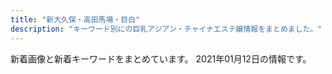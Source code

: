 ```yaml
---
title: "新大久保・高田馬場・目白"
description: "キーワード別にの巨乳アジアン・チャイナエステ嬢情報をまとめました。"
---
```


新着画像と新着キーワードをまとめています。
2021年01月12日の情報です。

<DmmAffiliateIns />
<KeywordTable
  shops={
    [
    {
        "keywords": {},
        "url": "http://www.kity.work/",
        "name": "\u98a8\u96c5\u5802 \uff5e\u3075\u3046\u304c\u3069\u3046\uff5e",
        "img_links": [
            "http://www.kity.work/images/int2.jpg",
            "http://www.kity.work/images/5.jpg",
            "http://www.kity.work/images/2.jpg",
            "http://www.kity.work/images/1.jpg",
            "http://www.kity.work/images/head.jpg",
            "http://www.kity.work/images/news.jpg",
            "http://www.kity.work/img/aoi1.jpg",
            "http://www.kity.work/img/sara1.jpg",
            "http://www.kity.work/staff/aoi.jpg",
            "http://www.kity.work/img/aoi2.jpg",
            "http://www.kity.work/images/up.jpg",
            "http://www.kity.work/images/tel.jpg",
            "http://www.kity.work/staff/an.jpg",
            "http://www.kity.work/images/s1.png",
            "http://www.kity.work/img/minami1.jpg",
            "http://www.kity.work/images/interior_t.jpg",
            "http://www.kity.work/staff/yuka.jpg",
            "http://www.kity.work/img/yuka1.jpg",
            "http://www.kity.work/images/4.jpg",
            "http://www.kity.work/img/an1.jpg",
            "http://www.kity.work/img/yuka2.jpg",
            "http://www.kity.work/images/s1.jpg",
            "http://www.kity.work/images/ac2.jpg",
            "http://www.kity.work/images/int1.jpg",
            "http://www.kity.work/images/3.jpg",
            "http://www.kity.work/staff/sara.jpg",
            "http://www.kity.work/staff/minami.jpg",
            "http://www.kity.work/images/staff_t.jpg",
            "http://www.kity.work/img/sara2.jpg",
            "http://www.kity.work/img/minami2.jpg",
            "http://www.kity.work/images/tg.jpg",
            "http://www.kity.work/img/an2.jpg",
            "http://www.kity.work/images/sys.jpg",
            "http://www.kity.work/images/s2.jpg"
        ],
        "station": "JR\u9ad8\u7530\u99ac\u5834\u99c5\u65e9\u7a32\u7530\u53e3"
    },
    {
        "url": "http://www.harunoyume.com/",
        "station": "JR\u65b0\u5927\u4e45\u4fdd\u99c5",
        "keywords": {},
        "name": "\u6625\u306e\u5922",
        "img_links": [
            "http://www.harunoyume.com/images/covergirl.jpg",
            "http://www.harunoyume.com/images/discount.jpg",
            "http://www.harunoyume.com/images/service-image.jpg",
            "http://www.harunoyume.com/images/campaign.jpg"
        ]
    },
    {
        "url": "http://esthe.top/",
        "station": "JR\u9ad8\u7530\u99ac\u5834\u99c5\u6771\u53e3",
        "img_links": [
            "http://esthe.top/images/an_1_04.jpg",
            "http://esthe.top/images/an_2_04.jpg",
            "http://esthe.top/images/room_images/gallery-04.jpg",
            "http://esthe.top/images/an_1_03.jpg",
            "http://esthe.top/images/room_images/gallery-05.jpg",
            "http://esthe.top/images/an_1_07.jpg",
            "http://esthe.top/images/room_images/gallery-02.jpg",
            "http://esthe.top/images/an_1_06.jpg",
            "http://esthe.top/images/staff_images/staff_04a.jpg",
            "http://esthe.top/images/an_2_07.jpg",
            "http://esthe.top/images/demo/slider/tooltips/slide4.png",
            "http://esthe.top/images/demo/slider/tooltips/slide2.png",
            "http://esthe.top/images/an_1_02.jpg",
            "http://esthe.top/images/an_2_05.jpg",
            "http://esthe.top/images/demo/slider/images/slide3.png",
            "http://esthe.top/images/demo/slider/tooltips/slide5.png",
            "http://esthe.top/images/acs_ima/access-02.jpg",
            "http://esthe.top/images/demo/slider/images/slide4.png",
            "http://esthe.top/images/demo/slider/tooltips/slide1.png",
            "http://esthe.top/images/room_images/gallery-06.jpg",
            "http://esthe.top/images/staff_images/staff_04b.jpg",
            "http://esthe.top/images/an_2_03.jpg",
            "http://esthe.top/images/QRcode.jpg",
            "http://esthe.top/images/staff_images/staff_07a.jpg",
            "http://esthe.top/images/staff_images/staff_010a.jpg",
            "http://esthe.top/images/acs_ima/access-04.jpg",
            "http://esthe.top/images/acs_ima/access-01.jpg",
            "http://esthe.top/images/an_2_02.jpg",
            "http://esthe.top/images/staff_images/staff_010b.jpg",
            "http://esthe.top/images/staff_images/staff_07b.jpg",
            "http://esthe.top/images/an_1_05.jpg",
            "http://esthe.top/images/staff_images/staff_01b.jpg",
            "http://esthe.top/images/staff_images/staff_09a.jpg",
            "http://esthe.top/images/room_images/index-02.jpg",
            "http://esthe.top/images/demo/slider/images/slide5.png",
            "http://esthe.top/images/room_images/gallery-01.jpg",
            "http://esthe.top/images/acs_ima/access-03.jpg",
            "http://esthe.top/images/demo/slider/tooltips/slide3.png",
            "http://esthe.top/images/room_images/index-01.jpg",
            "http://esthe.top/images/Bottom_02.jpg",
            "http://esthe.top/images/demo/slider/images/slide1.png",
            "http://esthe.top/images/demo/slider/images/slide2.png",
            "http://esthe.top/images/Bottom_01.jpg",
            "http://esthe.top/images/room_images/gallery-03.jpg",
            "http://esthe.top/images/staff_images/staff_09b.jpg",
            "http://esthe.top/images/an_2_06.jpg",
            "http://esthe.top/images/staff_images/staff_01a.jpg"
        ],
        "name": "RAN\uff5e\u30e9\u30f3\uff5e",
        "keywords": {}
    },
    {
        "keywords": {
            "C": 34
        },
        "url": "http://aes-salon.com/",
        "img_links": [
            "http://aes-salon.com/scdl/staff/10411.jpg",
            "http://aes-salon.com/scdl/staff/10081.jpg",
            "http://aes-salon.com/i/files/homeimg.jpg",
            "http://aes-salon.com/img/access/road1.jpg",
            "http://aes-salon.com/scdl/staff/10472.jpg",
            "http://aes-salon.com/scdl/staff/10631mb.jpg",
            "http://aes-salon.com/scdl/staff/10341mb.jpg",
            "http://aes-salon.com/scdl/staff/10121mb.jpg",
            "http://aes-salon.com/scdl/staff/10441.jpg",
            "http://aes-salon.com/scdl/staff/10671.jpg",
            "http://aes-salon.com/scdl/staff/10561.jpg",
            "http://aes-salon.com/scdl/staff/10561mb.jpg",
            "http://aes-salon.com/scdl/staff/10092.jpg",
            "http://aes-salon.com/scdl/staff/10661mb.jpg",
            "http://aes-salon.com/scdl/staff/10671mb.jpg",
            "http://aes-salon.com/scdl/staff/10461mb.jpg",
            "http://aes-salon.com/scdl/staff/10601.jpg",
            "http://aes-salon.com/img/ttl_attbnr.jpg",
            "http://aes-salon.com/scdl/staff/10091mb.jpg",
            "http://aes-salon.com/img/system/campaign.jpg",
            "http://aes-salon.com/scdl/staff/10501mb.jpg",
            "http://aes-salon.com/scdl/staff/10502.jpg",
            "http://aes-salon.com/scdl/staff/10091.jpg",
            "http://aes-salon.com/scdl/staff/10631.jpg",
            "http://aes-salon.com/scdl/staff/10082.jpg",
            "http://aes-salon.com/scdl/staff/10121.jpg",
            "http://aes-salon.com/img/ttl_sister.png",
            "http://aes-salon.com/scdl/staff/10592.jpg",
            "http://aes-salon.com/scdl/staff/10602.jpg",
            "http://aes-salon.com/scdl/staff/10292.jpg",
            "http://aes-salon.com/scdl/staff/10461.jpg",
            "http://aes-salon.com/scdl/staff/10341.jpg",
            "http://aes-salon.com/scdl/staff/10651mb.jpg",
            "http://aes-salon.com/img/access/road3.jpg",
            "http://aes-salon.com/scdl/staff/10471mb.jpg",
            "http://aes-salon.com/scdl/staff/10251.jpg",
            "http://aes-salon.com/scdl/staff/10511.jpg",
            "http://aes-salon.com/img/ttl_staff.png",
            "http://aes-salon.com/scdl/staff/10501.jpg",
            "http://aes-salon.com/scdl/staff/10351.jpg",
            "http://aes-salon.com/scdl/staff/10601mb.jpg",
            "http://aes-salon.com/pic/top2.jpg",
            "http://aes-salon.com/scdl/staff/10342.jpg",
            "http://aes-salon.com/scdl/staff/10471.jpg",
            "http://aes-salon.com/scdl/staff/10621.jpg",
            "http://aes-salon.com/scdl/staff/10591mb.jpg",
            "http://aes-salon.com/scdl/staff/10621mb.jpg",
            "http://aes-salon.com/scdl/staff/10252.jpg",
            "http://aes-salon.com/scdl/staff/10641.jpg",
            "http://aes-salon.com/scdl/staff/10083.jpg",
            "http://aes-salon.com/pic/top1.jpg",
            "http://aes-salon.com/scdl/staff/10291mb.jpg",
            "http://aes-salon.com/img/ttl_mobile.jpg",
            "http://aes-salon.com/scdl/staff/10351mb.jpg",
            "http://aes-salon.com/scdl/staff/10462.jpg",
            "http://aes-salon.com/scdl/staff/10562.jpg",
            "http://aes-salon.com/img/ttl_nouka.jpg",
            "http://aes-salon.com/scdl/staff/10651.jpg",
            "http://aes-salon.com/scdl/staff/10563.jpg",
            "http://aes-salon.com/scdl/staff/10291.jpg",
            "http://aes-salon.com/scdl/staff/10571.jpg",
            "http://aes-salon.com/scdl/staff/10411mb.jpg",
            "http://aes-salon.com/scdl/staff/10511mb.jpg",
            "http://aes-salon.com/img/access/roaddm.png",
            "http://aes-salon.com/scdl/staff/10641mb.jpg",
            "http://aes-salon.com/scdl/staff/10661.jpg",
            "http://aes-salon.com/scdl/staff/10571mb.jpg",
            "http://aes-salon.com/img/ttl_bekan.jpg",
            "http://aes-salon.com/scdl/staff/10251mb.jpg",
            "http://aes-salon.com/scdl/staff/10122.jpg",
            "http://aes-salon.com/scdl/staff/10081mb.jpg",
            "http://aes-salon.com/img/access/road2.jpg",
            "http://aes-salon.com/img/ttl_att.png",
            "http://aes-salon.com/pic/head.jpg",
            "http://aes-salon.com/img/access/road4.jpg",
            "http://aes-salon.com/scdl/staff/10591.jpg",
            "http://aes-salon.com/scdl/staff/10441mb.jpg",
            "http://aes-salon.com/scdl/staff/10412.jpg"
        ],
        "station": "JR\u5927\u4e45\u4fdd\u99c5\u5317\u53e3",
        "name": "Lovely Heart"
    },
    {
        "img_links": [
            "http://kobo.mssg.jp/images/staff_9b.jpg",
            "http://kobo.mssg.jp/layer/images/top/top_03.jpg",
            "http://kobo.mssg.jp/images/s_info.png",
            "http://kobo.mssg.jp/layer/images/top/top_01.jpg",
            "http://kobo.mssg.jp/layer/images/top/top_08.png",
            "http://kobo.mssg.jp/layer/images/top/top_05.jpg",
            "http://kobo.mssg.jp/images/staff_2a.jpg",
            "http://kobo.mssg.jp/images/staff_8.jpg",
            "http://kobo.mssg.jp/images/staff_5.jpg",
            "http://kobo.mssg.jp/images/staff_bj1.png",
            "http://kobo.mssg.jp/images/staff_8a.jpg",
            "http://kobo.mssg.jp/layer/images/top/top_06.jpg",
            "http://kobo.mssg.jp/images/wenzi-staff.png",
            "http://kobo.mssg.jp/images/staff_bj4.png",
            "http://kobo.mssg.jp/images/staff_2b.jpg",
            "http://kobo.mssg.jp/images/1.jpg",
            "http://kobo.mssg.jp/images/info.png",
            "http://kobo.mssg.jp/images/staff_9a.jpg",
            "http://kobo.mssg.jp/layer/images/top/top_04.jpg",
            "http://kobo.mssg.jp/layer/images/top.jpg",
            "http://kobo.mssg.jp/images/top1.jpg",
            "http://kobo.mssg.jp/layer/images/top/top_02.jpg",
            "http://kobo.mssg.jp/images/staff_10a.jpg",
            "http://kobo.mssg.jp/images/staff_4.jpg",
            "http://kobo.mssg.jp/images/top2.jpg"
        ],
        "url": "http://kobo.mssg.jp/",
        "station": "JR\u5927\u4e45\u4fdd\u99c5\u5317\u53e3",
        "keywords": {},
        "name": "\u6c34\u8272-\u30df\u30ba\u30a4\u30ed-"
    },
    {
        "img_links": [
            "http://milk.tyo.cm/photos/sites/72/2020/06/2020061206443832.jpg",
            "http://milk.tyo.cm/images/link_nav05.png",
            "http://milk.tyo.cm/images/link_nav03.png",
            "http://milk.tyo.cm/images/link_nav02.png",
            "http://milk.tyo.cm/images/link_nav01.png",
            "http://milk.tyo.cm/photos/sites/72/2020/12/2020121505155035.jpg",
            "http://milk.tyo.cm/photos/sites/72/2020/06/2020061206444417.jpg",
            "http://milk.tyo.cm/images/tit_pick.png",
            "http://milk.tyo.cm/photos/sites/72/2020/11/202011100524008.jpg",
            "http://milk.tyo.cm/images/bg_cont03.png",
            "http://milk.tyo.cm/images/img_service01.jpg",
            "http://milk.tyo.cm/images/sp_nav02.png",
            "http://milk.tyo.cm/images/re.png",
            "http://milk.tyo.cm/images/img_service04.jpg",
            "http://milk.tyo.cm/images/sp_nav03.png",
            "http://milk.tyo.cm/images/sp_tit_pick.png",
            "http://milk.tyo.cm/images/img_service03.jpg",
            "http://milk.tyo.cm/images/blog.jpg",
            "http://milk.tyo.cm/images/com_tel.png",
            "http://milk.tyo.cm/images/room1_l.jpg",
            "http://milk.tyo.cm/images/sp_header.jpg",
            "http://milk.tyo.cm/images/tit_staff.png",
            "http://milk.tyo.cm/images/room3_l.jpg",
            "http://milk.tyo.cm/images/link_nav04.png",
            "http://milk.tyo.cm/images/room2_l.jpg",
            "http://milk.tyo.cm/images/room4_l.jpg",
            "http://milk.tyo.cm/photos/sites/72/2020/12/2020120807375347.jpg",
            "http://milk.tyo.cm/images/sp_nav01.png",
            "http://milk.tyo.cm/images/ico_headline.png",
            "http://milk.tyo.cm/images/img_service02.jpg",
            "http://milk.tyo.cm/images/top.png",
            "http://milk.tyo.cm/images/tit_service.png",
            "http://milk.tyo.cm/images/bg_cont01.png"
        ],
        "station": "JR\u5927\u4e45\u4fdd\u99c5\u5357\u53e3",
        "name": "\u30df\u30eb\u30af",
        "keywords": {
            "D": 20,
            "C": 11,
            "86": 10,
            "85": 10
        },
        "url": "http://milk.tyo.cm/"
    },
    {
        "img_links": [
            "https://angel.abnavi.info/images/room4.jpg",
            "https://angel.abnavi.info/images/top.jpg",
            "https://angel.abnavi.info/photos/sites/7/2020/07/2020073005201940.jpg",
            "https://angel.abnavi.info/photos/sites/7/2020/09/2020092301333424.jpg",
            "https://angel.abnavi.info/photos/sites/7/2020/11/2020110606371089.jpg",
            "https://angel.abnavi.info/images/room1.jpg",
            "https://angel.abnavi.info/photos/sites/7/2020/10/2020101305350920.jpg",
            "https://angel.abnavi.info/images/nbj1.jpg",
            "https://angel.abnavi.info/images/end.png",
            "https://angel.abnavi.info/images/room2.jpg",
            "https://angel.abnavi.info/images/nbj3.jpg",
            "https://angel.abnavi.info/photos/sites/7/2020/07/2020073006120917.jpg",
            "https://angel.abnavi.info/images/s_staff.jpg",
            "https://angel.abnavi.info/images/room3.jpg",
            "https://angel.abnavi.info/images/news_bj3.jpg",
            "https://angel.abnavi.info/images/s_news.png",
            "https://angel.abnavi.info/photos/sites/7/2020/07/2020073005202048.jpg"
        ],
        "station": "JR\u9ad8\u7530\u99ac\u5834\u99c5",
        "keywords": {
            "C": 14,
            "86": 4,
            "85": 1,
            "D": 5,
            "87": 1
        },
        "name": "Angel",
        "url": "https://angel.abnavi.info/"
    },
    {
        "img_links": [
            "https://relax501.webnode.jp/_files/200000080-8e8bb8e8bd/yuki-8.jpg",
            "https://relax501.webnode.jp/_files/200000077-64e7364e77/200/anna-2.jpg",
            "https://relax501.webnode.jp/_files/200000063-6c3f06c3f2/200/top-34.jpg",
            "https://relax501.webnode.jp/_files/200000068-1dc6f1dc72/200/r2.jpg",
            "https://relax501.webnode.jp/_files/200000080-8e8bb8e8bd/200/yuki-8.jpg",
            "https://relax501.webnode.jp/_files/200000081-8d1f18d1f3/yuu.jpg",
            "https://relax501.webnode.jp/_files/200000065-1b9391b93c/200/2_22.jpg",
            "https://relax501.webnode.jp/_files/200000078-d0097d0099/madoka-0.jpg",
            "https://relax501.webnode.jp/_files/200000077-64e7364e77/anna-2.jpg",
            "https://relax501.webnode.jp/_files/200000078-d0097d0099/200/madoka-0.jpg",
            "https://relax501.webnode.jp/_files/200000067-9be369be38/200/r1.jpg",
            "https://relax501.webnode.jp/_files/200000019-1f1a31f1a5/200/33.jpg",
            "https://relax501.webnode.jp/_files/200000081-8d1f18d1f3/200/yuu.jpg",
            "https://relax501.webnode.jp/_files/200000068-1dc6f1dc72/r2.jpg",
            "https://relax501.webnode.jp/_files/200000088-2c2d72c2da/200/rogo.jpg",
            "https://relax501.webnode.jp/_files/200000063-6c3f06c3f2/top-34.jpg",
            "https://relax501.webnode.jp/_files/200000065-1b9391b93c/2_22.jpg",
            "https://relax501.webnode.jp/_files/200000067-9be369be38/r1.jpg"
        ],
        "name": "\u7f8e\u82b1\u9999",
        "url": "https://relax501.webnode.jp/",
        "keywords": {},
        "station": "JR\u65b0\u5927\u4e45\u4fdd\u99c5"
    },
    {
        "img_links": [
            "http://aes-treat.com/scdl/staff/11121.jpg",
            "http://aes-treat.com/img/ttl_att.png",
            "http://aes-treat.com/scdl/staff/11171mb.jpg",
            "http://aes-treat.com/i/files/homeimg.jpg",
            "http://aes-treat.com/scdl/staff/11131.jpg",
            "http://aes-treat.com/pic/top2.jpg",
            "http://aes-treat.com/scdl/staff/11121mb.jpg",
            "http://aes-treat.com/scdl/staff/10981mb.jpg",
            "http://aes-treat.com/scdl/staff/11101mb.jpg",
            "http://aes-treat.com/scdl/staff/10841.jpg",
            "http://aes-treat.com/scdl/staff/10721mb.jpg",
            "http://aes-treat.com/scdl/staff/10971.jpg",
            "http://aes-treat.com/scdl/staff/10861.jpg",
            "http://aes-treat.com/scdl/staff/11161mb.jpg",
            "http://aes-treat.com/scdl/staff/10771mb.jpg",
            "http://aes-treat.com/scdl/staff/10841mb.jpg",
            "http://aes-treat.com/scdl/staff/11041mb.jpg",
            "http://aes-treat.com/scdl/staff/10941.jpg",
            "http://aes-treat.com/scdl/staff/10981.jpg",
            "http://aes-treat.com/scdl/staff/10651mb.jpg",
            "http://aes-treat.com/scdl/staff/10842.jpg",
            "http://aes-treat.com/scdl/staff/11041.jpg",
            "http://aes-treat.com/scdl/staff/10941mb.jpg",
            "http://aes-treat.com/img/system/campaign.jpg",
            "http://aes-treat.com/scdl/staff/10171mb.jpg",
            "http://aes-treat.com/scdl/staff/10901mb.jpg",
            "http://aes-treat.com/scdl/staff/10651.jpg",
            "http://aes-treat.com/scdl/staff/10171.jpg",
            "http://aes-treat.com/scdl/staff/10891mb.jpg",
            "http://aes-treat.com/img/ttl_staff.png",
            "http://aes-treat.com/pic/top1.jpg",
            "http://aes-treat.com/scdl/staff/11162.jpg",
            "http://aes-treat.com/scdl/staff/11151.jpg",
            "http://aes-treat.com/scdl/staff/11081mb.jpg",
            "http://aes-treat.com/img/ttl_sister.png",
            "http://aes-treat.com/scdl/staff/11111.jpg",
            "http://aes-treat.com/scdl/staff/11101.jpg",
            "http://aes-treat.com/scdl/staff/11081.jpg",
            "http://aes-treat.com/scdl/staff/10901.jpg",
            "http://aes-treat.com/scdl/staff/10681mb.jpg",
            "http://aes-treat.com/scdl/staff/10971mb.jpg",
            "http://aes-treat.com/scdl/staff/11161.jpg",
            "http://aes-treat.com/img/ttl_mobile.jpg",
            "http://aes-treat.com/scdl/staff/11051mb.jpg",
            "http://aes-treat.com/scdl/staff/11151mb.jpg",
            "http://aes-treat.com/img/ttl_nouka.jpg",
            "http://aes-treat.com/scdl/staff/10681.jpg",
            "http://aes-treat.com/scdl/staff/11111mb.jpg",
            "http://aes-treat.com/scdl/staff/11051.jpg",
            "http://aes-treat.com/scdl/staff/10972.jpg",
            "http://aes-treat.com/scdl/staff/10811mb.jpg",
            "http://aes-treat.com/scdl/staff/10811.jpg",
            "http://aes-treat.com/scdl/staff/11171.jpg",
            "http://aes-treat.com/pic/head.jpg",
            "http://aes-treat.com/scdl/staff/10771.jpg",
            "http://aes-treat.com/scdl/staff/11091.jpg",
            "http://aes-treat.com/img/ttl_attbnr.jpg",
            "http://aes-treat.com/scdl/staff/10861mb.jpg",
            "http://aes-treat.com/scdl/staff/10721.jpg",
            "http://aes-treat.com/scdl/staff/10891.jpg",
            "http://aes-treat.com/scdl/staff/10902.jpg",
            "http://aes-treat.com/scdl/staff/11091mb.jpg",
            "http://aes-treat.com/scdl/staff/11131mb.jpg"
        ],
        "url": "http://aes-treat.com/",
        "station": "JR\u5927\u4e45\u4fdd\u99c5\u5317\u53e3",
        "keywords": {
            "C": 35
        },
        "name": "Lovely Heart \u5927\u4e45\u4fdd\u5225\u9928"
    },
    {
        "keywords": {},
        "station": "JR\u9ad8\u7530\u99ac\u5834\u99c5\u65e9\u7a32\u7530\u53e3",
        "url": "http://www.china-es.info/",
        "name": "Honey At Home \u30cf\u30cb\u30fc\u30a2\u30c3\u30c8\u30db\u30fc\u30e0",
        "img_links": [
            "http://www.china-es.info/img/hibiki1.jpg",
            "http://www.china-es.info/img/nana2.jpg",
            "http://www.china-es.info/images/menu/top.jpg",
            "http://www.china-es.info/images/head.jpg",
            "http://www.china-es.info/images/mobile.jpg",
            "http://www.china-es.info/images/int1.jpg",
            "http://www.china-es.info/images/int4.jpg",
            "http://www.china-es.info/images/interior_t.jpg",
            "http://www.china-es.info/images/menu/staff.jpg",
            "http://www.china-es.info/images/top.jpg",
            "http://www.china-es.info/images/news.jpg",
            "http://www.china-es.info/images/staff_t.jpg",
            "http://www.china-es.info/images/sys2.jpg",
            "http://www.china-es.info/images/menu/interior.jpg",
            "http://www.china-es.info/img/ringo1.jpg",
            "http://www.china-es.info/images/sys3.jpg",
            "http://www.china-es.info/images/sys1.jpg",
            "http://www.china-es.info/images/int2.jpg",
            "http://www.china-es.info/images/rec2.jpg",
            "http://www.china-es.info/img/nana1.jpg",
            "http://www.china-es.info/images/rec1.jpg",
            "http://www.china-es.info/images/int3.jpg"
        ]
    },
    {
        "url": "https://www.cocoro556.in/",
        "station": "JR\u5927\u4e45\u4fdd\u99c5\u5317\u53e3",
        "keywords": {
            "C": 20,
            "E": 1
        },
        "name": "COCORO",
        "img_links": [
            "https://www.cocoro556.in/img/material/accminimgrev1.jpg",
            "https://www.cocoro556.in/img/material/pd_st3.png",
            "https://www.cocoro556.in/img/girl/thumb/smain155128648a02b629a70c40bc424b9302c3e1.jpg",
            "https://www.cocoro556.in/img/material/gm1_rollover.png",
            "https://www.cocoro556.in/img/material/photost4rev1.png",
            "https://www.cocoro556.in/img/girl/thumb/smain1461f806d031a1244ccfaa8b4d307f6ef6d7.jpg",
            "https://www.cocoro556.in/img/material/p5_t1.png",
            "https://www.cocoro556.in/img/material/p2_t2_subt1.png",
            "https://www.cocoro556.in/img/material/gm2_rollover.png",
            "https://www.cocoro556.in/img/material/top_t4.png",
            "https://www.cocoro556.in/img/material/p6_t2.png",
            "https://www.cocoro556.in/img/girl/main/smain155128648a02b629a70c40bc424b9302c3e1.jpg",
            "https://www.cocoro556.in/img/girl/thumb/smain1441346e3df3ff1cef1386c89c6ba9e9f72e.jpg",
            "https://www.cocoro556.in/img/material/photost2rev1.png",
            "https://www.cocoro556.in/img/girl/thumb/smain163122954962968a79edd4eae79b844b9988.jpg",
            "https://www.cocoro556.in/img/girl/main/smain1461f806d031a1244ccfaa8b4d307f6ef6d7.jpg",
            "https://www.cocoro556.in/img/material/p2_t2.png",
            "https://www.cocoro556.in/img/material/gm2_rollout.png",
            "https://www.cocoro556.in/img/material/leftinfo.png",
            "https://www.cocoro556.in/img/girl/thumb/smain1423ae12bc52cc115b3190fbe6a84a8ffa74.jpg",
            "https://www.cocoro556.in/img/material/top_t3_subt1.png",
            "https://www.cocoro556.in/img/girl/thumb/smain1421b75436b0012f83588e08b8d8eb48c8c2.jpg",
            "https://www.cocoro556.in/img/girl/main/smain1541a1f8e548a2959236fdd0e7abcde80ac7.jpg",
            "https://www.cocoro556.in/img/material/gm1_rollout.png",
            "https://www.cocoro556.in/img/material/top_t1.png",
            "https://www.cocoro556.in/img/material/gm5_rollover.png",
            "https://www.cocoro556.in/img/material/gm3_rollover.png",
            "https://www.cocoro556.in/img/girl/list/slist12642f85375ac3eb532582567360874d2d6.jpg",
            "https://www.cocoro556.in/img/material/gm6_rollout.png",
            "https://www.cocoro556.in/img/girl/main/smain163122954962968a79edd4eae79b844b9988.jpg",
            "https://www.cocoro556.in/img/material/pageheaderimg4.jpg",
            "https://www.cocoro556.in/img/girl/list/slist149773ceed1a7cd35919e9c6866285fb943.jpg",
            "https://www.cocoro556.in/img/material/top_t2.png",
            "https://www.cocoro556.in/img/material/p6_t1.png",
            "https://www.cocoro556.in/img/material/p2_t2_sub_m1_2.png",
            "https://www.cocoro556.in/img/girl/main/smain1491773ceed1a7cd35919e9c6866285fb943.jpg",
            "https://www.cocoro556.in/img/material/p6_t3.png",
            "https://www.cocoro556.in/img/material/mobilesite.png",
            "https://www.cocoro556.in/img/material/pageheaderimg1.jpg",
            "https://www.cocoro556.in/img/material/p2_t2_subt4.png",
            "https://www.cocoro556.in/img/girl/list/slist144346e3df3ff1cef1386c89c6ba9e9f72e.jpg",
            "https://www.cocoro556.in/img/girl/thumb/smain155228648a02b629a70c40bc424b9302c3e1.jpg",
            "https://www.cocoro556.in/img/girl/thumb/smain1442346e3df3ff1cef1386c89c6ba9e9f72e.jpg",
            "https://www.cocoro556.in/img/girl/thumb/smain1541a1f8e548a2959236fdd0e7abcde80ac7.jpg",
            "https://www.cocoro556.in/img/material/pd_st1.png",
            "https://www.cocoro556.in/img/girl/list/slist16322954962968a79edd4eae79b844b9988.jpg",
            "https://www.cocoro556.in/img/material/photost7.png",
            "https://www.cocoro556.in/img/material/p2_t2_sub_m1_3.png",
            "https://www.cocoro556.in/img/material/gm6_rollover.png",
            "https://www.cocoro556.in/img/girl/thumb/smain126242f85375ac3eb532582567360874d2d6.jpg",
            "https://www.cocoro556.in/img/girl/thumb/smain14922dea5bdda380e76839c012ab24bd9f82.jpg",
            "https://www.cocoro556.in/img/girl/thumb/smain126332fd72809eba38056753c1720b05d8d5.jpg",
            "https://www.cocoro556.in/img/girl/thumb/smain1462f806d031a1244ccfaa8b4d307f6ef6d7.jpg",
            "https://www.cocoro556.in/img/material/p2_t2_subt5_m1.png",
            "https://www.cocoro556.in/img/material/photost5.png",
            "https://www.cocoro556.in/img/material/p2_t2_sub_m1_1.png",
            "https://www.cocoro556.in/img/material/photost1.png",
            "https://www.cocoro556.in/img/girl/thumb/smain14634879628e490d1ecf1cd7a9d727569f95.jpg",
            "https://www.cocoro556.in/img/girl/main/smain1441346e3df3ff1cef1386c89c6ba9e9f72e.jpg",
            "https://www.cocoro556.in/img/material/p6_t3_subt1.png",
            "https://www.cocoro556.in/img/girl/thumb/smain1443346e3df3ff1cef1386c89c6ba9e9f72e.jpg",
            "https://www.cocoro556.in/img/material/pd_st2.png",
            "https://www.cocoro556.in/img/material/p3_t1.png",
            "https://www.cocoro556.in/img/material/p3_1_t1.png",
            "https://www.cocoro556.in/img/girl/thumb/smain1491773ceed1a7cd35919e9c6866285fb943.jpg",
            "https://www.cocoro556.in/img/material/age_rollout.png",
            "https://www.cocoro556.in/img/material/p2_t2_subt2.png",
            "https://www.cocoro556.in/img/girl/list/slist15565c84cfd25159bbfcf85c63899ef5f53.jpg",
            "https://www.cocoro556.in/img/girl/thumb/smain1543ab2e0ee9f9fde8103e9fe80e33b07761.jpg",
            "https://www.cocoro556.in/img/girl/list/slist142b75436b0012f83588e08b8d8eb48c8c2.jpg",
            "https://www.cocoro556.in/img/whatnew/cocoro2021.png",
            "https://www.cocoro556.in/img/material/p2_t2_subt4_m1.png",
            "https://www.cocoro556.in/img/material/p2_t2_subt5_m2.png",
            "https://www.cocoro556.in/img/girl/thumb/smain1493773ceed1a7cd35919e9c6866285fb943.jpg",
            "https://www.cocoro556.in/img/girl/main/smain1421b75436b0012f83588e08b8d8eb48c8c2.jpg",
            "https://www.cocoro556.in/img/material/top_t3.png",
            "https://www.cocoro556.in/img/material/pageheaderimg3.jpg",
            "https://www.cocoro556.in/img/material/photost6.png",
            "https://www.cocoro556.in/img/material/gm4_rollout.png",
            "https://www.cocoro556.in/img/girl/list/slist154a1f8e548a2959236fdd0e7abcde80ac7.jpg",
            "https://www.cocoro556.in/img/girl/thumb/smain1422b75436b0012f83588e08b8d8eb48c8c2.jpg",
            "https://www.cocoro556.in/img/material/pd_number.png",
            "https://www.cocoro556.in/img/material/top_t3_imgrev1.jpg",
            "https://www.cocoro556.in/img/material/photost3rev1.png",
            "https://www.cocoro556.in/img/girl/list/slist146f806d031a1244ccfaa8b4d307f6ef6d7.jpg",
            "https://www.cocoro556.in/img/material/ftel.png",
            "https://www.cocoro556.in/img/material/pageheaderimg2.jpg",
            "https://www.cocoro556.in/img/material/p2_t2_subt5.png",
            "https://www.cocoro556.in/img/camp/camp20210107.jpg",
            "https://www.cocoro556.in/img/girl/main/smain126142f85375ac3eb532582567360874d2d6.jpg",
            "https://www.cocoro556.in/img/material/p6_t2_subt1.png",
            "https://www.cocoro556.in/img/girl/thumb/smain126142f85375ac3eb532582567360874d2d6.jpg",
            "https://www.cocoro556.in/img/material/gm5_rollout.png",
            "https://www.cocoro556.in/img/camp/camp20200426sub.jpg",
            "https://www.cocoro556.in/img/material/p2_t2_subt3.png",
            "https://www.cocoro556.in/img/material/gm3_rollout.png",
            "https://www.cocoro556.in/img/girl/thumb/smain1542a1f8e548a2959236fdd0e7abcde80ac7.jpg"
        ]
    },
    {
        "url": "http://familiar.tyo.cm/",
        "station": "JR\u65b0\u5927\u4e45\u4fdd\u99c5",
        "img_links": [
            "http://familiar.tyo.cm/photos/sites/37/2019/10/2019102502193551.jpg",
            "http://familiar.tyo.cm/photos/sites/37/2019/06/2019062210030384.jpg",
            "http://familiar.tyo.cm/photos/sites/37/2019/12/2019120502264671.jpg",
            "http://familiar.tyo.cm/photos/sites/37/2019/12/2019120401354873.jpg",
            "http://familiar.tyo.cm/images/s_staff.jpg",
            "http://familiar.tyo.cm/photos/sites/37/2019/06/201906040617136.jpg",
            "http://familiar.tyo.cm/photos/sites/37/2019/03/2019032406115451.jpg",
            "http://familiar.tyo.cm/images/top.png",
            "http://familiar.tyo.cm/photos/sites/37/2019/12/201912130833132.jpg",
            "http://familiar.tyo.cm/photos/sites/37/2019/09/2019090503385014.jpg",
            "http://familiar.tyo.cm/images/mobile.jpg",
            "http://familiar.tyo.cm/photos/sites/37/2019/03/2019032406115440.jpg",
            "http://familiar.tyo.cm/photos/sites/37/2019/06/2019061502562797.jpg",
            "http://familiar.tyo.cm/images/1.png",
            "http://familiar.tyo.cm/photos/sites/37/2019/06/2019061502562798.jpg",
            "http://familiar.tyo.cm/photos/sites/37/2019/10/2019100304481325.jpg",
            "http://familiar.tyo.cm/photos/sites/37/2019/11/2019112902341792.jpg",
            "http://familiar.tyo.cm/photos/sites/37/2019/12/2019120502265383.jpg",
            "http://familiar.tyo.cm/photos/sites/37/2019/06/2019060406241084.jpg",
            "http://familiar.tyo.cm/photos/sites/37/2019/03/2019031806471671.jpg",
            "http://familiar.tyo.cm/photos/sites/37/2019/11/2019112002511160.jpg",
            "http://familiar.tyo.cm/photos/sites/37/2019/03/2019032406115446.jpg",
            "http://familiar.tyo.cm/photos/sites/37/2019/12/2019120401354980.jpg",
            "http://familiar.tyo.cm/photos/sites/37/2018/12/2018121903022968.jpg",
            "http://familiar.tyo.cm/photos/sites/37/2019/03/2019032406115312.jpg",
            "http://familiar.tyo.cm/photos/sites/37/2019/11/2019110802115992.jpg",
            "http://familiar.tyo.cm/photos/sites/37/2019/03/2019032406115311.jpg",
            "http://familiar.tyo.cm/images/s_news.jpg",
            "http://familiar.tyo.cm/photos/sites/37/2019/06/2019060406161857.jpg",
            "http://familiar.tyo.cm/photos/sites/37/2019/10/2019102502193826.jpg",
            "http://familiar.tyo.cm/photos/sites/37/2019/06/2019061502562745.jpg",
            "http://familiar.tyo.cm/photos/sites/37/2019/09/201909270657496.jpg",
            "http://familiar.tyo.cm/photos/sites/37/2019/12/2019120401355046.jpg",
            "http://familiar.tyo.cm/photos/sites/37/2019/03/2019032406115598.jpg",
            "http://familiar.tyo.cm/photos/sites/37/2019/03/2019032406115491.jpg",
            "http://familiar.tyo.cm/images/tel.png",
            "http://familiar.tyo.cm/photos/sites/37/2019/10/2019102408541458.jpg",
            "http://familiar.tyo.cm/images/s_link.jpg",
            "http://familiar.tyo.cm/photos/sites/37/2018/12/2018121903013346.jpg"
        ],
        "keywords": {
            "D": 182,
            "C": 2,
            "87": 72,
            "83": 9,
            "85": 18,
            "E": 36,
            "86": 94,
            "88": 27
        },
        "name": "Familiar\u30fb\u30d5\u30a1\u30df\u30ea\u30fc\u30a2"
    },
    {
        "img_links": [
            "http://www.y-rlx.site/images/index_05.jpg",
            "http://www.y-rlx.site/images/index_08.jpg",
            "http://www.y-rlx.site/images/card.jpg",
            "http://www.y-rlx.site/images/upload/thumb/5dc2d5e0b6195104.jpg",
            "http://www.y-rlx.site/images/index_15.jpg",
            "http://www.y-rlx.site/images/index_20.jpg",
            "http://www.y-rlx.site/images/upload/thumb/e93a788af7ec0040.jpg",
            "http://y-rlx.site/images/index_04.jpg",
            "http://www.y-rlx.site/images/info.jpg",
            "http://www.y-rlx.site/images/index_11.jpg",
            "http://www.y-rlx.site/images/upload/thumb/e0a26e58e17a1416.jpg",
            "http://www.y-rlx.site/images/staff_09.jpg",
            "http://www.y-rlx.site/images/index_03.jpg",
            "http://www.y-rlx.site/girl/01.jpg",
            "http://www.y-rlx.site/images/upload/thumb/42f21da5175af4b4.jpg",
            "http://www.y-rlx.site/images/index_18.jpg",
            "http://www.y-rlx.site/images/upload/thumb/2c7fdde9ad97892b.jpg",
            "http://www.y-rlx.site/images/index_19.jpg",
            "http://www.y-rlx.site/images/upload/thumb/c69d7050fbdbb36f.jpg",
            "http://www.y-rlx.site/images/upload/thumb/02b4e6896e30ae85.jpg",
            "http://www.y-rlx.site/images/upload/thumb/55cf68e3bb41cd32.jpg",
            "http://www.y-rlx.site/girl/03.jpg",
            "http://www.y-rlx.site/images/index_09.jpg",
            "http://www.y-rlx.site/girl/02.jpg",
            "http://www.y-rlx.site/images/index_01.jpg",
            "http://www.y-rlx.site/images/info_09.jpg",
            "http://y-rlx.site/images/index_07.jpg",
            "http://www.y-rlx.site/images/rec_09.jpg",
            "http://www.y-rlx.site/images/index_10.jpg",
            "http://www.y-rlx.site/images/upload/thumb/ed8b0cbb7323414a.jpg",
            "http://www.y-rlx.site/images/index_06.jpg",
            "http://www.y-rlx.site/girl/04.jpg",
            "http://www.y-rlx.site/images/index_07.jpg",
            "http://www.y-rlx.site/images/index_04.jpg",
            "http://www.y-rlx.site/images/upload/thumb/09ac55d22a602603.jpg",
            "http://www.y-rlx.site/girl/05.jpg",
            "http://www.y-rlx.site/images/rec.jpg",
            "http://www.y-rlx.site/images/upload/thumb/e8190e2180eba7c5.jpg",
            "http://www.y-rlx.site/images/index_02.jpg",
            "http://www.y-rlx.site/images/upload/thumb/0fba3207fb3c4467.jpg",
            "http://www.y-rlx.site/images/index_13.jpg"
        ],
        "station": "JR\u9ad8\u7530\u99ac\u5834\u99c5\u65e9\u7a32\u7530\u53e3",
        "keywords": {
            "D": 1,
            "87": 3,
            "C": 5,
            "88": 3
        },
        "url": "http://www.y-rlx.site/",
        "name": "\u60a0\u30a8\u30b9\u30c6"
    },
    {
        "keywords": {
            "G": 1,
            "C": 41,
            "E": 3,
            "\u30c0\u30a4\u30ca\u30de\u30a4\u30c8": 1
        },
        "station": "JR\u5927\u4e45\u4fdd\u99c5\u5317\u53e3",
        "url": "https://est-hana.com/",
        "name": "\u82b1",
        "img_links": [
            "https://est-hana.com/img/girl/pickup/pickup20191208191053.jpg",
            "https://est-hana.com/img/girl/list/slist191ec56c0d5cc68365ea11e2e52a40272d8.jpg",
            "https://est-hana.com/img/girl/main/smain1901e7f2a11706f93c08ab1eb76c57c0a501.jpg",
            "https://est-hana.com/img/girl/main/smain184149673a0eecbfdaab27d1a016ce6f4281.jpg",
            "http://est-hana.com/img/girl/pickup/topgirl20141227182718.png",
            "https://est-hana.com/img/girl/thumb/smain110138adcf1cf026681bfa9a408199a21890.jpg",
            "https://est-hana.com/img/girl/pickup/pickup20191214162524.jpg",
            "https://est-hana.com/img/material/d12.png",
            "http://est-hana.com/img/girl/pickup/pickup20190227121102.jpg",
            "https://est-hana.com/img/girl/thumb/smain1913da4fa2da2e801312734721e1a44d8e19.jpg",
            "http://est-hana.com/img/girl/pickup/topgirl20190528141109.png",
            "https://est-hana.com/img/girl/pickup/pickup20190121202926.jpg",
            "https://est-hana.com/img/girl/list/s75_face.jpg",
            "https://est-hana.com/img/girl/thumb/s86_1.jpg",
            "https://est-hana.com/img/material/sys_course1_rev2.png",
            "https://est-hana.com/img/material/photorenew1.jpg",
            "http://est-hana.com/img/girl/pickup/pickup20191208191053.jpg",
            "http://est-hana.com/img/girl/pickup/pickup20180526173711.jpg",
            "https://est-hana.com/img/girl/list/s173_face.jpg",
            "https://est-hana.com/img/material/photorenew5.jpg",
            "http://est-hana.com/img/girl/pickup/topgirl20180908131653.png",
            "http://est-hana.com/img/camp/camp20210101.png",
            "http://est-hana.com/img/material/gm2_rollout.png",
            "http://est-hana.com/img/material/top_t6.png",
            "https://est-hana.com/img/material/day.png",
            "https://est-hana.com/img/material/month.png",
            "https://est-hana.com/img/girl/pickup/pickup20181218104555.jpg",
            "https://est-hana.com/img/girl/list/s139_list.jpg",
            "https://est-hana.com/img/material/detailwaku.png",
            "https://est-hana.com/img/girl/list/sface110404ef9fc79e2a0a04d64b621c22a0c77.jpg",
            "https://est-hana.com/img/material/photorenew2rev1.jpg",
            "https://est-hana.com/img/material/gm3_rollout.png",
            "https://est-hana.com/img/material/infopanel.png",
            "https://est-hana.com/img/girl/main/smain1891e9ae2d8752cd8b9474ebd62df9909f9b.jpg",
            "https://est-hana.com/img/girl/thumb/smain184149673a0eecbfdaab27d1a016ce6f4281.jpg",
            "https://est-hana.com/img/girl/list/sface18449673a0eecbfdaab27d1a016ce6f4281.jpg",
            "https://est-hana.com/img/material/top_t3.png",
            "https://est-hana.com/img/material/massap5.jpg",
            "https://est-hana.com/img/material/gm6_rollout.png",
            "https://est-hana.com/img/material/returnbtn.png",
            "http://est-hana.com/img/material/gm5_rollout.png",
            "http://est-hana.com/img/girl/pickup/pickup20180830201105.jpg",
            "http://est-hana.com/img/material/top_twitter.png",
            "https://est-hana.com/img/girl/list/sface191ec56c0d5cc68365ea11e2e52a40272d8.jpg",
            "http://est-hana.com/img/girl/pickup/topgirl20161016054301.png",
            "https://est-hana.com/img/girl/pickup/pickup20190528135649.jpg",
            "http://est-hana.com/img/whatnew/20200401_mask.jpg",
            "https://est-hana.com/img/material/line1.png",
            "https://est-hana.com/img/girl/main/s173_1.jpg",
            "https://est-hana.com/img/girl/pickup/topgirl20161016054301.png",
            "https://est-hana.com/img/material/w2.png",
            "https://est-hana.com/img/girl/list/slist18449673a0eecbfdaab27d1a016ce6f4281.jpg",
            "https://est-hana.com/img/material/top_t6.png",
            "https://est-hana.com/img/girl/thumb/smain197153ce52e0264e81a8a42e5d3c84dd833e.jpg",
            "https://est-hana.com/img/girl/thumb/smain193281777917c863b2cd265723b9cb5a3c32.jpg",
            "https://est-hana.com/img/material/staff_t1.png",
            "https://est-hana.com/img/girl/list/slist110d5ce8a5906e2cdaf90af47c9395e0dff.jpg",
            "https://est-hana.com/img/girl/list/sface19753ce52e0264e81a8a42e5d3c84dd833e.jpg",
            "https://est-hana.com/img/girl/pickup/topgirl20190528141109.png",
            "https://est-hana.com/img/girl/pickup/topgirl20180526173824.png",
            "https://est-hana.com/img/material/massap6.jpg",
            "https://est-hana.com/img/camp/camp20210101.png",
            "https://est-hana.com/img/girl/list/s86_face.jpg",
            "https://est-hana.com/img/girl/list/s180_list.jpg",
            "https://est-hana.com/img/material/accsess_station.png",
            "http://est-hana.com/img/girl/pickup/topgirl20180526173824.png",
            "http://est-hana.com/img/material/top_t2.png",
            "https://est-hana.com/img/girl/pickup/pickup20180830201105.jpg",
            "https://est-hana.com/img/girl/list/slist199a8b144d9cbd006fc9dffdf23ad77de07.jpg",
            "https://est-hana.com/img/girl/main/smain1991a8b144d9cbd006fc9dffdf23ad77de07.jpg",
            "https://est-hana.com/img/girl/pickup/pickup20190118192153.jpg",
            "https://est-hana.com/img/material/click_tel_btn.png",
            "https://est-hana.com/img/whatnew/20200401_mask.jpg",
            "https://est-hana.com/img/girl/pickup/pickup20190227121102.jpg",
            "https://est-hana.com/img/girl/list/s139_face.jpg",
            "http://est-hana.com/img/girl/pickup/pickup20190118192153.jpg",
            "http://est-hana.com/img/girl/pickup/pickup20141227182613.jpeg",
            "https://est-hana.com/img/girl/list/s173_list.jpg",
            "https://est-hana.com/img/material/staffdetail_t1.png",
            "https://est-hana.com/img/girl/pickup/pickup20180526173711.jpg",
            "https://est-hana.com/img/girl/thumb/smain1891e9ae2d8752cd8b9474ebd62df9909f9b.jpg",
            "https://est-hana.com/img/material/massap2.jpg",
            "https://est-hana.com/img/girl/list/slist19053cc33bb85f739f63e84c2ae2c41c2eb.jpg",
            "https://est-hana.com/img/girl/pickup/topgirl20180308214256.png",
            "https://est-hana.com/img/girl/list/s180_face.jpg",
            "https://est-hana.com/img/material/sframe2014.png",
            "https://est-hana.com/img/whatnew/20200304.jpg",
            "https://est-hana.com/img/girl/thumb/smain1911ec56c0d5cc68365ea11e2e52a40272d8.jpg",
            "https://est-hana.com/img/material/age.png",
            "https://est-hana.com/img/material/massap3.jpg",
            "https://est-hana.com/img/girl/list/slist189e9ae2d8752cd8b9474ebd62df9909f9b.jpg",
            "https://est-hana.com/img/girl/main/smain1931e3a7504f14e2050f14cb6782d72bb46c.jpg",
            "https://est-hana.com/img/material/sys_course3_rev1.png",
            "https://est-hana.com/img/material/accsess_picter2.jpg",
            "https://est-hana.com/img/material/sys_option.png",
            "https://est-hana.com/img/girl/thumb/smain184249673a0eecbfdaab27d1a016ce6f4281.jpg",
            "https://est-hana.com/img/girl/main/smain1911ec56c0d5cc68365ea11e2e52a40272d8.jpg",
            "https://est-hana.com/img/material/top_t2.png",
            "https://est-hana.com/img/material/systme_t1.png",
            "https://est-hana.com/img/girl/list/s75_list.jpg",
            "https://est-hana.com/img/material/top_twitter.png",
            "https://est-hana.com/img/girl/thumb/smain1912da4fa2da2e801312734721e1a44d8e19.jpg",
            "http://est-hana.com/img/girl/pickup/pickup20190121202926.jpg",
            "https://est-hana.com/img/girl/pickup/topgirl20180908131653.png",
            "http://est-hana.com/img/material/gm1_rollout.png",
            "https://est-hana.com/img/girl/list/s88_list.jpg",
            "http://est-hana.com/img/material/top_t4.png",
            "https://est-hana.com/img/girl/pickup/topgirl20141227182718.png",
            "https://est-hana.com/img/girl/list/s88_face.jpg",
            "https://est-hana.com/img/girl/list/slist187110f9d5212fd19d8b8410ec6bff294e6.jpg",
            "https://est-hana.com/img/material/systme_t2.png",
            "http://est-hana.com/img/girl/pickup/topgirl20140502225842.png",
            "https://est-hana.com/img/girl/thumb/smain83165230fc40840a020ba3ed47600db4b4a.jpg",
            "https://est-hana.com/img/girl/thumb/s173_2.jpg",
            "http://est-hana.com/img/material/gm3_rollout.png",
            "https://est-hana.com/img/material/top_t5.png",
            "https://est-hana.com/img/material/sys_etc.png",
            "http://est-hana.com/img/material/top_t5.png",
            "https://est-hana.com/img/girl/main/smain197153ce52e0264e81a8a42e5d3c84dd833e.jpg",
            "https://est-hana.com/img/material/gm4_rollout.png",
            "https://est-hana.com/img/girl/list/sface193e3a7504f14e2050f14cb6782d72bb46c.jpg",
            "https://est-hana.com/img/girl/main/smain1871110bf62c88dcefca310cdc127f9b11f2.jpg",
            "https://est-hana.com/img/material/top_t4.png",
            "http://est-hana.com/img/whatnew/20200304.jpg",
            "https://est-hana.com/img/girl/list/sface190e7f2a11706f93c08ab1eb76c57c0a501.jpg",
            "https://est-hana.com/img/material/massap4.jpg",
            "https://est-hana.com/img/girl/pickup/topgirl20140510202547.png",
            "https://est-hana.com/img/girl/main/s180_1.jpg",
            "http://est-hana.com/img/girl/pickup/topgirl20180308214256.png",
            "https://est-hana.com/img/girl/list/sface187386757ea62d773ca58e2457fc23b8e13.jpg",
            "https://est-hana.com/img/material/m1.png",
            "http://est-hana.com/img/girl/pickup/pickup20190528135649.jpg",
            "https://est-hana.com/img/material/gm5_rollout.png",
            "https://est-hana.com/img/material/sys_course2_rev2.png",
            "https://est-hana.com/img/girl/thumb/smain83265230fc40840a020ba3ed47600db4b4a.jpg",
            "https://est-hana.com/img/material/gm2_rollout.png",
            "https://est-hana.com/img/girl/list/s86_list.jpg",
            "https://est-hana.com/img/girl/pickup/pickup20141227182613.jpeg",
            "http://est-hana.com/img/whatnew/20200401min60.jpg",
            "https://est-hana.com/img/material/photorenew4.jpg",
            "https://est-hana.com/img/girl/list/slist193a69a1a063a3159e298d18b691542266d.jpg",
            "https://est-hana.com/img/girl/list/s77_list.jpg",
            "https://est-hana.com/img/girl/pickup/topgirl20140502225842.png",
            "https://est-hana.com/img/girl/thumb/smain1931e3a7504f14e2050f14cb6782d72bb46c.jpg",
            "https://est-hana.com/img/girl/thumb/smain19725e2ed7efe2de621955e09d12295a13ee.jpg",
            "http://est-hana.com/img/material/age.png",
            "https://est-hana.com/img/material/massa_t1.png",
            "https://est-hana.com/img/material/gm1_rollout.png",
            "https://est-hana.com/img/girl/list/s163_face.jpg",
            "https://est-hana.com/img/material/topflashimg1.jpg",
            "https://est-hana.com/img/girl/list/s163_list.jpg",
            "https://est-hana.com/img/girl/thumb/s180_1.jpg",
            "https://est-hana.com/img/whatnew/20200401min60.jpg",
            "http://est-hana.com/img/material/top_t3.png",
            "http://est-hana.com/img/material/gm6_rollout.png",
            "https://est-hana.com/img/material/photorenew3.jpg",
            "https://est-hana.com/img/girl/thumb/s173_1.jpg",
            "https://est-hana.com/img/girl/thumb/smain1902e7f2a11706f93c08ab1eb76c57c0a501.jpg",
            "https://est-hana.com/img/girl/main/smain110138adcf1cf026681bfa9a408199a21890.jpg",
            "http://est-hana.com/img/material/top_t2_img_rev2.jpg",
            "https://est-hana.com/img/girl/thumb/s75_1.jpg",
            "https://est-hana.com/img/material/hosi5.png",
            "https://est-hana.com/img/girl/thumb/smain1102404ef9fc79e2a0a04d64b621c22a0c77.jpg",
            "http://est-hana.com/img/girl/pickup/pickup20191214162524.jpg",
            "https://est-hana.com/img/material/top_t2_img_rev2.jpg",
            "https://est-hana.com/img/girl/main/s86_1.jpg",
            "https://est-hana.com/img/girl/list/sface199a8b144d9cbd006fc9dffdf23ad77de07.jpg",
            "https://est-hana.com/img/material/hosi4.png",
            "https://est-hana.com/img/girl/main/smain83165230fc40840a020ba3ed47600db4b4a.jpg",
            "https://est-hana.com/img/material/massap1.jpg",
            "http://est-hana.com/img/girl/pickup/topgirl20140510202547.png",
            "https://est-hana.com/img/girl/thumb/smain1871110bf62c88dcefca310cdc127f9b11f2.jpg",
            "https://est-hana.com/img/girl/thumb/smain1991a8b144d9cbd006fc9dffdf23ad77de07.jpg",
            "https://est-hana.com/img/material/massap7.jpg",
            "http://est-hana.com/img/girl/pickup/pickup20190118192257.jpg",
            "https://est-hana.com/img/girl/list/s77_face.jpg",
            "https://est-hana.com/img/girl/pickup/pickup20190118192257.jpg",
            "https://est-hana.com/img/girl/list/slist19753ce52e0264e81a8a42e5d3c84dd833e.jpg",
            "https://est-hana.com/img/girl/thumb/smain1901e7f2a11706f93c08ab1eb76c57c0a501.jpg",
            "https://est-hana.com/img/material/staff_t1rev1.png",
            "http://est-hana.com/img/material/gm4_rollout.png",
            "https://est-hana.com/img/girl/list/sface8365230fc40840a020ba3ed47600db4b4a.jpg",
            "https://est-hana.com/img/girl/list/sface189e9ae2d8752cd8b9474ebd62df9909f9b.jpg",
            "https://est-hana.com/img/girl/main/s75_1.jpg",
            "https://est-hana.com/img/girl/list/slist8365230fc40840a020ba3ed47600db4b4a.jpg",
            "http://est-hana.com/img/girl/pickup/pickup20181218104555.jpg",
            "https://est-hana.com/img/girl/thumb/smain18725b09cd881b1f036f9f4970616c10b474.jpg",
            "http://est-hana.com/img/material/topflashimg1.jpg"
        ]
    },
    {
        "name": "\u7652\u3057\u306e\u51fa\u4f1a\u3044",
        "img_links": [
            "http://p-aroma.work/images/2.jpg",
            "http://p-aroma.work/images/4.jpg",
            "http://p-aroma.work/images/tel.jpg",
            "http://p-aroma.work/img/mirai1.png",
            "http://p-aroma.work/img/kasumi1.png",
            "http://p-aroma.work/staff/rina.jpg",
            "http://p-aroma.work/img/mayu1.png",
            "http://p-aroma.work/images/s1.jpg",
            "http://p-aroma.work/images/interior_t.png",
            "http://p-aroma.work/images/1.jpg",
            "http://p-aroma.work/images/mobile.jpg",
            "http://p-aroma.work/img/rina1.png",
            "http://p-aroma.work/images/head.jpg",
            "http://p-aroma.work/images/int2.png",
            "http://p-aroma.work/images/news.jpg",
            "http://p-aroma.work/images/staff_t.png",
            "http://p-aroma.work/staff/kasumi.jpg",
            "http://p-aroma.work/images/6.jpg",
            "http://p-aroma.work/images/s2.jpg",
            "http://p-aroma.work/images/s1.png",
            "http://p-aroma.work/images/int1.png",
            "http://p-aroma.work/staff/ayaka.jpg",
            "http://p-aroma.work/staff/mirai.jpg",
            "http://p-aroma.work/images/sys.png",
            "http://p-aroma.work/staff/mayu.jpg",
            "http://p-aroma.work/images/3.jpg",
            "http://p-aroma.work/img/ayaka1.png"
        ],
        "url": "http://p-aroma.work/",
        "station": "JR\u5927\u4e45\u4fdd\u99c5\u5317\u53e3",
        "keywords": {}
    },
    {
        "station": "JR\u65b0\u5927\u4e45\u4fdd\u99c5",
        "keywords": {
            "C": 4
        },
        "name": "\u7e01\u4e2d\u7e01\uff5e\u3048\u3093\u3061\u3085\u3046\u3048\u3093\uff5e",
        "img_links": [
            "http://www.enchuen.com/images/img_service04.png",
            "http://www.enchuen.com/images/mail_header.png",
            "http://www.enchuen.com/images/btn_gnavi01_no.png",
            "http://www.enchuen.com/images/pickmessage01.png",
            "http://www.enchuen.com/images/interior04_s.jpg",
            "http://www.enchuen.com/images/h2_instagam.png",
            "http://www.enchuen.com/images/interior02_s.jpg",
            "http://www.enchuen.com/images/img_slider03.png",
            "http://www.enchuen.com/images/tel_header.png",
            "http://www.enchuen.com/images/h2_alliancegide2.png",
            "http://www.enchuen.com/images/btn_gnavi02_no.png",
            "http://www.enchuen.com/images/h2_linkban.png",
            "http://www.enchuen.com/images/interior03_s.jpg",
            "http://www.enchuen.com/images/ins_header.png",
            "http://www.enchuen.com/images/interior03.jpg",
            "http://www.enchuen.com/images/ins_footer.png",
            "http://www.enchuen.com/images/img_comimgsoon.jpg",
            "http://www.enchuen.com/images/icon_eng.png",
            "http://www.enchuen.com/images/icon_chi.png",
            "http://www.enchuen.com/images/a_qa.png",
            "http://www.enchuen.com/images/img_service01.png",
            "http://www.enchuen.com/images/interior04.jpg",
            "http://www.enchuen.com/images/top_slider6.jpg",
            "http://www.enchuen.com/images/h2_twitter.png",
            "http://www.enchuen.com/images/therapist_yona_s.jpg",
            "http://www.enchuen.com/images/interior01.jpg",
            "http://www.enchuen.com/images/btn_gnavi03_no.png",
            "http://www.enchuen.com/images/img_service06.png",
            "http://www.enchuen.com/images/h2_alliancegide.png",
            "http://www.enchuen.com/images/q_qa.png",
            "http://www.enchuen.com/images/therapist_yona.jpg",
            "http://www.enchuen.com/images/top_slider2.jpg",
            "http://www.enchuen.com/images/h2_information.png",
            "http://www.enchuen.com/images/h2_contact.png",
            "http://www.enchuen.com/images/interior01_s.jpg",
            "http://www.enchuen.com/images/btn_gnavi06_no.png",
            "http://www.enchuen.com/images/mess_footer.png",
            "http://www.enchuen.com/images/therapist_noa.jpg",
            "http://www.enchuen.com/images/therapist_kaori.jpg",
            "http://www.enchuen.com/images/interior02.jpg",
            "http://www.enchuen.com/images/tw_header.png",
            "http://www.enchuen.com/images/top_slider4.jpg",
            "http://www.enchuen.com/images/img_service02.png",
            "http://www.enchuen.com/images/therapist_kaori_s.jpg",
            "http://www.enchuen.com/images/h2_servicecontents.png",
            "http://www.enchuen.com/images/h2_alltherapist.png",
            "http://www.enchuen.com/images/therapist_noa_s.jpg",
            "http://www.enchuen.com/images/pagetop.png",
            "http://www.enchuen.com/images/btn_gnavi04_no.png",
            "http://www.enchuen.com/images/img_slider01.png",
            "http://www.enchuen.com/images/ban-tel.png",
            "http://www.enchuen.com/images/tw_footer.png",
            "http://www.enchuen.com/images/btn_gnavi05_no.png",
            "http://www.enchuen.com/images/img_service05.png",
            "http://www.enchuen.com/images/h2_link01.png",
            "http://www.enchuen.com/images/h2_qa.png",
            "http://www.enchuen.com/images/img_service07.png",
            "http://www.enchuen.com/images/top_slider5.jpg",
            "http://www.enchuen.com/images/img_slider02.png",
            "http://www.enchuen.com/images/img_service03.png",
            "http://www.enchuen.com/images/top_slider3.jpg",
            "http://www.enchuen.com/images/top_slider1.jpg",
            "http://www.enchuen.com/images/img_aromaoil.png"
        ],
        "url": "http://www.enchuen.com/"
    },
    {
        "url": "http://www.aromaonly1.com/",
        "name": "NEW ONLY ONE",
        "img_links": [
            "http://www.aromaonly1.com/images/interior_10.jpg",
            "http://www.aromaonly1.com/uploads/ac75f516de3602f2ed5de1d9e2383a35.jpg",
            "http://www.aromaonly1.com/uploads/269045fb02ee17a03b99afcdabc449fa.jpg",
            "http://www.aromaonly1.com/images/service_11.jpg",
            "http://www.aromaonly1.com/uploads/b43afdf6c0db7020b472f89b05664984.jpg",
            "http://www.aromaonly1.com/uploads/015cba9c432d730d26583fe998534fa6.jpg",
            "http://www.aromaonly1.com/images/index_17.jpg",
            "http://www.aromaonly1.com/images/index_03.jpg",
            "http://www.aromaonly1.com/images/index_01.jpg",
            "http://www.aromaonly1.com/images/index_08.jpg",
            "http://www.aromaonly1.com/uploads/18799c1985ca7d1cd026808323ec51c2.jpg",
            "http://www.aromaonly1.com/uploads/822de08541e5f0a03b8fdd99ac777097.jpg",
            "http://www.aromaonly1.com/uploads/66dc68de1f9c001b6f15d52303314efc.jpg",
            "http://www.aromaonly1.com/uploads/33c6d79a06e306e309deefd74daa5ef6.jpg",
            "http://www.aromaonly1.com/uploads/2f5941103973429d3981087968a845a3.jpg",
            "http://www.aromaonly1.com/uploads/8e9e8b4d89b256773f17dff61368328c.jpg",
            "http://www.aromaonly1.com/uploads/c24b4a66b959c50d941c227e2167e47a.jpg",
            "http://www.aromaonly1.com/images/index_18.jpg",
            "http://www.aromaonly1.com/images/girls_10.jpg",
            "http://www.aromaonly1.com/images/index_07.jpg",
            "http://www.aromaonly1.com/images/index_20.jpg",
            "http://www.aromaonly1.com/my_work/images/pic1.png",
            "http://www.aromaonly1.com/images/index_21.jpg",
            "http://www.aromaonly1.com/uploads/6d6161355034da26e622af1b5469296f.jpg",
            "http://www.aromaonly1.com/images/fanhui.png",
            "http://www.aromaonly1.com/uploads/5f4083d49285cbe64774b1bd70e86150.jpg",
            "http://www.aromaonly1.com/uploads/a4bfacdc272e1f3c3ee9884036dbf094.jpg",
            "http://www.aromaonly1.com/images/index_11.jpg",
            "http://www.aromaonly1.com/uploads/3e6ede4dd71b9611bfc0fc01fff82057.jpg",
            "http://www.aromaonly1.com/uploads/0d74a4af5e268e3562daa56048c13906.jpg",
            "http://www.aromaonly1.com/uploads/56e94a67d1aa4ea89d5f2064a387ab96.jpg",
            "http://www.aromaonly1.com/uploads/305e7816c9390b899011ef6e82855b7d.jpg",
            "http://www.aromaonly1.com/images/service_10.jpg",
            "http://www.aromaonly1.com/images/index_05.jpg",
            "http://www.aromaonly1.com/uploads/e01fa669285bc99ba782abfd90a08bb2.jpg",
            "http://www.aromaonly1.com/images/index_04.jpg",
            "http://www.aromaonly1.com/images/index_14.jpg",
            "http://www.aromaonly1.com/images/index_15.jpg",
            "http://www.aromaonly1.com/images/link_10.jpg",
            "http://www.aromaonly1.com/images/index_16.jpg",
            "http://www.aromaonly1.com/images/index_12.jpg",
            "http://www.aromaonly1.com/images/index_06.jpg",
            "http://www.aromaonly1.com/images/index_19.jpg",
            "http://www.aromaonly1.com/images/index_02.jpg"
        ],
        "station": "JR\u9ad8\u7530\u99ac\u5834\u99c5",
        "keywords": {
            "E": 2,
            "D": 4,
            "88": 4,
            "86": 5,
            "C": 3
        }
    },
    {
        "url": "http://familiar.ests.jp/",
        "name": "\u99ac\u5834one",
        "station": "JR\u9ad8\u7530\u99ac\u5834\u99c5\u65e9\u7a32\u7530\u53e3",
        "keywords": {
            "86": 3,
            "C": 18,
            "83": 3
        },
        "img_links": [
            "http://familiar.ests.jp/images/bian.jpg",
            "http://familiar.ests.jp/photos/sites/33/2020/10/2020101409554799.jpg",
            "http://familiar.ests.jp/images/news.png",
            "http://familiar.ests.jp/images/staff_bj4s.png",
            "http://familiar.ests.jp/images/info.png",
            "http://familiar.ests.jp/images/s_staff.png",
            "http://familiar.ests.jp/images/mobile.jpg",
            "http://familiar.ests.jp/images/top.jpg",
            "http://familiar.ests.jp/images/s_link.png",
            "http://familiar.ests.jp/photos/sites/33/2019/09/2019092718554568.jpg",
            "http://familiar.ests.jp/images/nei_bj1.png",
            "http://familiar.ests.jp/photos/sites/33/2020/10/2020101901153954.jpg",
            "http://familiar.ests.jp/photos/sites/33/2019/09/2019092318545965.jpg",
            "http://familiar.ests.jp/images/acc.png",
            "http://familiar.ests.jp/images/staff_bj1s.png",
            "http://familiar.ests.jp/photos/sites/33/2019/07/2019073009094778.jpg",
            "http://familiar.ests.jp/images/service.jpg",
            "http://familiar.ests.jp/images/s_service.png",
            "http://familiar.ests.jp/photos/sites/33/2019/09/2019092718570723.jpg"
        ]
    },
    {
        "station": "JR\u5927\u4e45\u4fdd\u99c5\u5317\u53e3",
        "name": "\u30ab\u30d5\u30a7\u306e\u5bb6",
        "img_links": [
            "http://gogonoheya.ies.fun/photos/sites/66/2020/12/2020121410194024.jpg",
            "http://gogonoheya.ies.fun/images/room2.jpg",
            "http://gogonoheya.ies.fun/photos/sites/66/2020/07/2020072317323579.jpg",
            "http://gogonoheya.ies.fun/photos/sites/66/2020/07/2020072317322797.jpg",
            "http://gogonoheya.ies.fun/images/room4.jpg",
            "http://gogonoheya.ies.fun/images/end.png",
            "http://gogonoheya.ies.fun/images/mobile.jpg",
            "http://gogonoheya.ies.fun/photos/sites/66/2020/09/2020091615070327.jpg",
            "http://gogonoheya.ies.fun/photos/sites/66/2020/12/2020121514115288.jpg",
            "http://gogonoheya.ies.fun/images/room3.jpg",
            "http://gogonoheya.ies.fun/images/link.jpg",
            "http://gogonoheya.ies.fun/photos/sites/66/2020/08/2020080313461364.jpg",
            "http://gogonoheya.ies.fun/images/top.jpg",
            "http://gogonoheya.ies.fun/images/staff.jpg",
            "http://gogonoheya.ies.fun/images/room1.jpg"
        ],
        "keywords": {
            "86": 12,
            "D": 30,
            "87": 6,
            "85": 12
        },
        "url": "http://gogonoheya.ies.fun/"
    }
]
}
/>
<DmmAffiliateScript />

